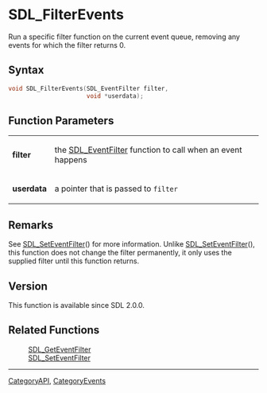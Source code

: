 = SDL_FilterEvents =

Run a specific filter function on the current event queue, removing any events for which the filter returns 0.

== Syntax ==

<syntaxhighlight lang='c'>
void SDL_FilterEvents(SDL_EventFilter filter,
                      void *userdata);
</syntaxhighlight>

== Function Parameters ==

{|
|'''filter'''
|the [[SDL_EventFilter]] function to call when an event happens
|-
|'''userdata'''
|a pointer that is passed to <code>filter</code>
|}

== Remarks ==

See [[SDL_SetEventFilter]]() for more information. Unlike
[[SDL_SetEventFilter]](), this function does not change the filter
permanently, it only uses the supplied filter until this function returns.

== Version ==

This function is available since SDL 2.0.0.

== Related Functions ==

:[[SDL_GetEventFilter]]
:[[SDL_SetEventFilter]]

----
[[CategoryAPI]], [[CategoryEvents]]


